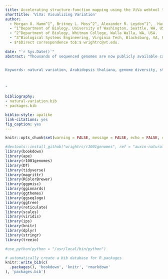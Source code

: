 ```yaml
---
title: Accelerating structure-function mapping using the ViVa webtool to mine natural variation 
shorttitle: 'ViVa: Visualizing Variation' 
author:
  - Morgan O. Hamm^1^, Britney L. Moss^2^, Alexander R. Leydon^1^,  Hardik P. Gala^1^,  Amy Lanctot^1^, Romi Ramos^1^, Hannah Klaeser^2^, Andrew C. Lemmex^1^, Mollye L. Zahler^1^, Jennifer L. Nemhauser^1^, R. Clay Wright^3^$*$ 
  - ^1^Department of Biology, University of Washington, Seattle, WA, USA.
  - ^2^Department of Biology, Whitman College, Walla Walla, WA, USA. 
  - ^3^Biological Systems Engineering, Virginia Tech, Blacksburg, VA, USA. Previous affiliation$:$ Department of Biology, University of Washington, Seattle, WA, USA.
  - $*$Direct correspondence to$:$ wrightrc@vt.edu. 
  
date: "`r Sys.Date()`"
abstract: "Thousands of sequenced genomes are now publicly available capturing a significant amount of natural variation within plant species; yet, much of this data remains inaccessible to researchers without significant bioinformatics experience. Here, we present a webtool called ViVa (Visualizing Variation) which aims to empower any researcher to take advantage of the amazing genetic resource collected in the *Arabidopsis thaliana* 1001 Genomes Project (http://1001genomes.org). ViVa facilitates data mining on the gene, gene family or gene network level. To test the utility and accessibility of ViVa, we assembled a team with a range of expertise within biology and bioinformatics to analyze the natural variation within the well-studied nuclear auxin signaling pathway. Our analysis has provided further confirmation of existing knowledge and has also helped generate new hypotheses regarding this well studied pathway. These results highlight how natural variation could be used to generate and test hypotheses about less studied gene families and networks, especially when paired with biochemical and genetic characterization. ViVa is also readily extensible to databases of interspecific genetic variation in plants as well as other organisms, such as the 3,000 Rice Genomes Project (http://snp-seek.irri.org/) and human genetic variation (https://www.ncbi.nlm.nih.gov/clinvar/). 


Keywords: natural variation, Arabidopsis thaliana, genome diversity, structure, function, genotype, phenotype, bioconductor, bookdown, r  



"  

bibliography: 
- natural-variation.bib 
- packages.bib 

biblio-style: apalike
link-citations: yes
fig_caption: yes
---
```


```r
knitr::opts_chunk$set(warning = FALSE, message = FALSE, echo = FALSE, collapse = TRUE, comment = "#>", tidy = TRUE, cache = TRUE, cache.lazy = FALSE, fig.height=4, fig.width=7, dpi = 600, out.extra='style="margin: auto; display: block; padding-top: 15px;"')

#devtools::install_github("wrightrc/r1001genomes", ref = "auxin-natural-variation")
library(bookdown)
library(ape)
library(r1001genomes)
library(DT)
library(tidyverse)
library(magrittr)
library(RColorBrewer)
library(ggpmisc)
library(gginnards)
library(ggthemes)
library(ggseqlogo)
library(ggtree)
library(reticulate)
library(scales)
library(viridis)
library(ips)
library(knitr)
library(dplyr)
library(stringr)
library(treeio)

#use_python(python = "/usr/local/bin/python")
```

```r
# automatically create a bib database for R packages
knitr::write_bib(c(
  .packages(), 'bookdown', 'knitr', 'rmarkdown'
), 'packages.bib')
```

\newpage 
